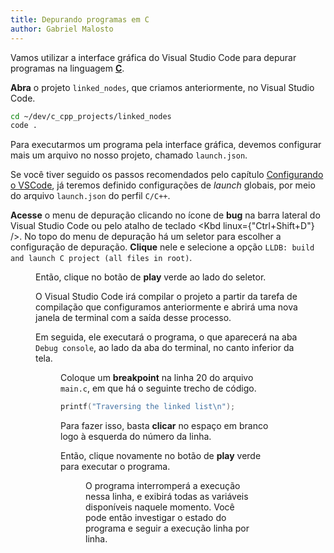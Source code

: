 ```yaml
---
title: Depurando programas em C
author: Gabriel Malosto
---
```





Vamos utilizar a interface gráfica do Visual Studio Code para depurar programas na linguagem [**C**](https://www.gnu.org/software/gnu-c-manual/gnu-c-manual.html).

**Abra** o projeto `linked_nodes`, que criamos anteriormente, no Visual Studio Code.

```zsh title="Fedora, WSL ou Mint" frame="terminal"
cd ~/dev/c_cpp_projects/linked_nodes
code .
```

Para executarmos um programa pela interface gráfica, devemos configurar mais um arquivo no nosso projeto, chamado `launch.json`.

Se você tiver seguido os passos recomendados pelo capítulo [Configurando o VSCode](../compiler/vscode), já teremos definido configurações de _launch_ globais, por meio do arquivo `launch.json` do perfil `C/C++`.

**Acesse** o menu de depuração clicando no ícone de **bug** na barra lateral do Visual Studio Code ou pelo atalho de teclado <Kbd linux={"Ctrl+Shift+D"} />.
No topo do menu de depuração há um seletor para escolher a configuração de depuração.
**Clique** nele e selecione a opção `LLDB: build and launch C project (all files in root)`.

<Figure
  caption="Selecionando a configuração de depuração no Visual Studio Code."
  images={[
    {
      src: selectLauncher,
      alt: `Menu de seleção da configuração de depuração do Visual Studio Code, em que se vê a opção "LLDB: build and launch C project (all files in root)" selecionada.`,
    },
  ]}
/>

Então, clique no botão de **play** verde ao lado do seletor.

O Visual Studio Code irá compilar o projeto a partir da tarefa de compilação que configuramos anteriormente e abrirá uma nova janela de terminal com a saída desse processo.

Em seguida, ele executará o programa, o que aparecerá na aba `Debug console`, ao lado da aba do terminal, no canto inferior da tela.

<Figure
  caption="Saída da compilação e execução do programa no Visual Studio Code."
  images={[
    {
      src: launchOutput,
      alt: "Visual Studio Code com a aba de console de depuração aberta. Nela, está a saída da execução do programa: 1 2 3 4 5 6 7 8 9 10.",
    },
  ]}
/>

Coloque um **breakpoint** na linha 20 do arquivo `main.c`, em que há o seguinte trecho de código.

```c title="main.c" frame="code"
printf("Traversing the linked list\n");
```

Para fazer isso, basta **clicar** no espaço em branco logo à esquerda do número da linha.

Então, clique novamente no botão de **play** verde para executar o programa.

<Figure
  caption="Usando um breakpoint no Visual Studio Code."
  images={[
    {
      src: breakpoint,
      alt: `Visual Studio Code depurando o arquivo "main.c", tendo pausado no breakpoint na linha 20.`,
    },
  ]}
/>

O programa interromperá a execução nessa linha, e exibirá todas as variáveis disponíveis naquele momento.
Você pode então investigar o estado do programa e seguir a execução linha por linha.
